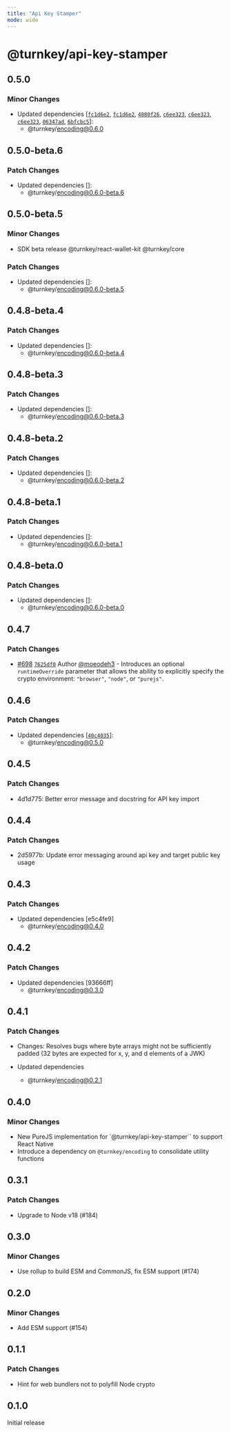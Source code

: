 ```yaml
---
title: "Api Key Stamper"
mode: wide
---
```


# @turnkey/api-key-stamper

## 0.5.0

### Minor Changes

- Updated dependencies [[`fc1d6e2`](https://github.com/tkhq/sdk/commit/fc1d6e2d26f4a53116633e9e8cccccd792267f4e), [`fc1d6e2`](https://github.com/tkhq/sdk/commit/fc1d6e2d26f4a53116633e9e8cccccd792267f4e), [`4880f26`](https://github.com/tkhq/sdk/commit/4880f26a4dd324c049bff7f35284098ccfc55823), [`c6ee323`](https://github.com/tkhq/sdk/commit/c6ee3239c389a7bbbbb23610c84b883ed298f95c), [`c6ee323`](https://github.com/tkhq/sdk/commit/c6ee3239c389a7bbbbb23610c84b883ed298f95c), [`c6ee323`](https://github.com/tkhq/sdk/commit/c6ee3239c389a7bbbbb23610c84b883ed298f95c), [`06347ad`](https://github.com/tkhq/sdk/commit/06347adfa08fb0867c350e43821d0fed06c49624), [`6bfcbc5`](https://github.com/tkhq/sdk/commit/6bfcbc5c098e64ab1d115518733b87cfc1653e17)]:
  - @turnkey/encoding@0.6.0

## 0.5.0-beta.6

### Patch Changes

- Updated dependencies []:
  - @turnkey/encoding@0.6.0-beta.6

## 0.5.0-beta.5

### Minor Changes

- SDK beta release @turnkey/react-wallet-kit @turnkey/core

### Patch Changes

- Updated dependencies []:
  - @turnkey/encoding@0.6.0-beta.5

## 0.4.8-beta.4

### Patch Changes

- Updated dependencies []:
  - @turnkey/encoding@0.6.0-beta.4

## 0.4.8-beta.3

### Patch Changes

- Updated dependencies []:
  - @turnkey/encoding@0.6.0-beta.3

## 0.4.8-beta.2

### Patch Changes

- Updated dependencies []:
  - @turnkey/encoding@0.6.0-beta.2

## 0.4.8-beta.1

### Patch Changes

- Updated dependencies []:
  - @turnkey/encoding@0.6.0-beta.1

## 0.4.8-beta.0

### Patch Changes

- Updated dependencies []:
  - @turnkey/encoding@0.6.0-beta.0

## 0.4.7

### Patch Changes

- [#698](https://github.com/tkhq/sdk/pull/698) [`7625df0`](https://github.com/tkhq/sdk/commit/7625df0538002c3455bd5862211210e38472e164) Author [@moeodeh3](https://github.com/moeodeh3) - Introduces an optional `runtimeOverride` parameter that allows the ability to explicitly specify the crypto environment: `"browser"`, `"node"`, or `"purejs"`.

## 0.4.6

### Patch Changes

- Updated dependencies [[`40c4035`](https://github.com/tkhq/sdk/commit/40c40359ec7096d0bca39ffc93e89361b3b11a1a)]:
  - @turnkey/encoding@0.5.0

## 0.4.5

### Patch Changes

- 4d1d775: Better error message and docstring for API key import

## 0.4.4

### Patch Changes

- 2d5977b: Update error messaging around api key and target public key usage

## 0.4.3

### Patch Changes

- Updated dependencies [e5c4fe9]
  - @turnkey/encoding@0.4.0

## 0.4.2

### Patch Changes

- Updated dependencies [93666ff]
  - @turnkey/encoding@0.3.0

## 0.4.1

### Patch Changes

- Changes: Resolves bugs where byte arrays might not be sufficiently padded (32 bytes are expected for x, y, and d elements of a JWK)

- Updated dependencies
  - @turnkey/encoding@0.2.1

## 0.4.0

### Minor Changes

- New PureJS implementation for `@turnkey/api-key-stamper`` to support React Native
- Introduce a dependency on `@turnkey/encoding` to consolidate utility functions

## 0.3.1

### Patch Changes

- Upgrade to Node v18 (#184)

## 0.3.0

### Minor Changes

- Use rollup to build ESM and CommonJS, fix ESM support (#174)

## 0.2.0

### Minor Changes

- Add ESM support (#154)

## 0.1.1

### Patch Changes

- Hint for web bundlers not to polyfill Node crypto

## 0.1.0

Initial release